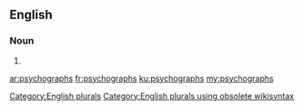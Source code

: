 ==English==

===Noun===
{{head|en}}

# {{plural of|psychograph}}

[[Category:English plurals]][[Category:English plurals using obsolete wikisyntax]]

[[ar:psychographs]]
[[fr:psychographs]]
[[ku:psychographs]]
[[my:psychographs]]